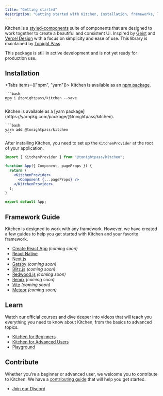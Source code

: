 ```yaml
---
title: "Getting started"
description: "Getting started with Kitchen, installation, frameworks, learn and contribute."
---
```



Kitchen is a [styled-components](https://styled-components.com) suite of components that are designed to work together to create a beautiful and consistent UI. Inspired by [Geist](https://geist-ui.dev/) and [Vercel Design](https://vercel.com/design) with a focus on simplicity and ease of use. This library is maintained by [Tonight Pass](https://tonightpass.com).

<Callout>
  This package is still in active development and is not yet ready for
  production use.
</Callout>

## Installation

<Tabs items={["npm", "yarn"]}>
  <Tab>
    Kitchen is available as an [npm package](https://www.npmjs.com/package/@tonightpass/kitchen).

    ```bash
    npm i @tonightpass/kitchen --save
    ```

  </Tab>
  <Tab>
    Kitchen is available as a [yarn package](https://yarnpkg.com/package/@tonightpass/kitchen).

    ```bash
    yarn add @tonightpass/kitchen
    ```

  </Tab>
</Tabs>

After installing Kitchen, you need to set up the `KitchenProvider` at the root of your application.

```jsx
import { KitchenProvider } from "@tonightpass/kitchen";

function App({ Component, pageProps }) {
  return (
    <KitchenProvider>
      <Component {...pageProps} />
    </KitchenProvider>
  );
}

export default App;
```

## Framework Guide

Kitchen is designed to work with any framework. However, we have created a few guides to help you get started with Kitchen and your favorite framework.

- [Create React App](/docs/frameworks/create-react-app) _(coming soon)_
- [React Native](/docs/frameworks/react-native)
- [Next.js](/docs/frameworks/nextjs)
- [Gatsby](/docs/frameworks/gatsby) _(coming soon)_
- [Blitz.js](/docs/frameworks/blitzjs) _(coming soon)_
- [Redwood.js](/docs/frameworks/redwoodjs) _(coming soon)_
- [Remix](/docs/frameworks/remix) _(coming soon)_
- [Vite](/docs/frameworks/vite) _(coming soon)_
- [Meteor](/docs/frameworks/meteor) _(coming soon)_

## Learn

Watch our official courses and dive deeper into videos that will teach you everything you need to know about Kitchen, from the basics to advanced topics.

- [Kitchen for Beginners](https://egghead.io/courses/kitchen-for-beginners)
- [Kitchen for Advanced Users](https://egghead.io/courses/kitchen-for-advanced-users)
- [Playground](/docs/playground)

## Contribute

Whether you're a beginner or advanced user, we welcome you to contribute to Kitchen. We have a [contributing guide](/contributing) that will help you get started.

- [Join our Discord](https://discord.gg/VvvAkPqQ98)
